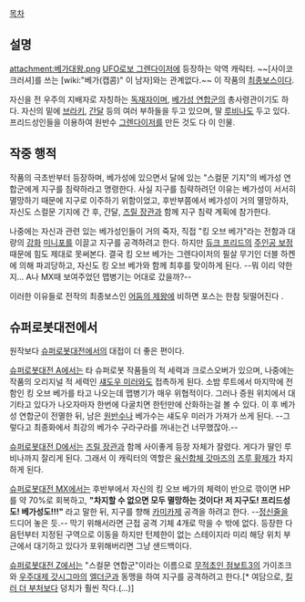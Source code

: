 [[목차]]

== 설명 ==
attachment:베가대왕.png
[[UFO로보 그렌다이저]]에 등장하는 악역 캐릭터. ~~[사이코 크러셔]를 쓰는 [wiki:"베가(캡콤)" 이 남자]와는 관계없다.~~ 이 작품의 [[최종보스]]이다. 

자신을 전 우주의 지배자로 자칭하는 [[독재자]]이며, [[베가성 연합군]]의 총사령관이기도 하다. 자신의 밑에 [[브라키]], [[간달]] 등의 여러 부하들을 두고 있으며, 딸 [[루비나]]도 두고 있다. 프리드성인들을 이용하여 원반수 [[그렌다이저]]를 만든 것도 다 이 인물. 

== 작중 행적 ==
작품의 극초반부터 등장하며, 베가성에 있으면서 달에 있는 "스컬문 기지"의 베가성 연합군에게 지구를 침략하라고 명령한다. 사실 지구를 침략하려던 이유는 베가성이 서서히 멸망하기 때문에 지구로 이주하기 위함이었고, 후반부쯤에서 베가성이 거의 멸망하자, 자신도 스컬문 기지에 간 후, 간달, [[즈릴 장관]]과 함께 지구 침략 계획에 참가한다. 

나중에는 자신과 관련 있는 베가성인들이 거의 죽자, 직접 "킹 오브 베가"라는 전함과 대량의 [[강화]] [[미니포]]를 이끌고 지구를 공격하려고 한다. 하지만 [[듀크 프리드]]의 [[주인공 보정]] 때문에 힘도 제대로 못써본다. 결국 킹 오브 베가는 그렌다이저의 필살 무기인 더블 하켄에 의해 파괴당하고, 자신도 킹 오브 베가와 함께 최후를 맞이하게 된다. --뭐 이리 약한지... A나 MX때 보여주었던 맵병기는 어대로 갔을까?-- 

이러한 이유들로 전작의 최종보스인 [[어둠의 제왕]]에 비하면 포스는 한참 뒷떨어진다 .



== 슈퍼로봇대전에서 ==
원작보다 [[슈퍼로봇대전]]에서의 대접이 더 좋은 편이다. 

[[슈퍼로봇대전 A]]에서는 타 슈퍼로봇 작품들의 적 세력과 크로스오버가 있으며, 나중에는 작품의 오리지널 적 세력인 [[섀도우 미러]]와도 접촉하게 된다. 소밤 루트에서 마지막에 전함인 킹 오브 베가를 타고 나오는데 맵병기가 매우 위협적이다. 그러나 증원 위치에서 대기타고 있다가 나오자마자 한번에 다굴치면 한턴만에 산화하는걸 볼 수 있다. 이 후 베가성 연합군이 전멸한 뒤, 남은 [[원반수]]나 베가수는 섀도우 미러가 가져가 쓰게 된다. --그렇다고 최종화에서 최강의 베가수 구라구라를 꺼내는건 너무했잖아.-- 

[[슈퍼로봇대전 D]]에서는 [[즈릴 장관]]과 함께 사이좋게 등장 자체가 잘렸다. 게다가 딸인 루비나까지 잘리게 된다. 그래서 이 캐릭터의 역할은 [[육신합체 갓마즈]]의 [[즈루 황제]]가 차지하게 된다. 

[[슈퍼로봇대전 MX]]에서는 후반부에서 자신의 킹 오브 베가의 체력이 반으로 깎이면 HP를 약 70%로 회복하고, '''"차지할 수 없으면 모두 멸망하는 것이다! 저 지구도! 프리드성도! 베가성도!!!"''' 라고 말한 뒤, 지구를 향해 [[카미카제]] 공격을 하려고 한다. --[[정신줄]]을 드디어 놓은 듯.-- 막기 위해서라면 근접 공격 기체 4개로 막을 수 밖에 없다. 등장한 다음턴부터 지정된 구역으로 이동을 하지만 턴제한이 없는 스테이지라 미리 해당 위치 부근에서 대기하고 있다가 포위해버리면 그냥 샌드백이다.

[[슈퍼로봇대전 Z]]에서는 "스컬문 연합군"이라는 이름으로 [[무적초인 점보트3]]의 가이조크와 [[우주대제 갓시그마]]의 [[엘더군]]과 동맹을 하여 지구를 공격하려고 한다.[* 여담으로, [[킬러 더 부처]]보다 덩치가 훨씬 작다.(...)] 
